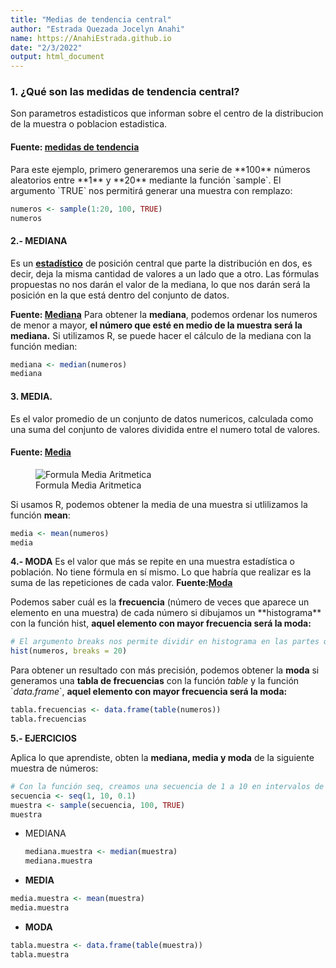 ```yaml
---
title: "Medias de tendencia central"
author: "Estrada Quezada Jocelyn Anahi"
name: https://AnahiEstrada.github.io
date: "2/3/2022"
output: html_document
---
```


### 1. ¿Qué son las medidas de tendencia central?  {style="text-align: justify;"}

Son parametros estadisticos que informan sobre el centro de la distribucion de la muestra o poblacion estadistica.

#### Fuente: [medidas de tendencia](https://economipedia.com/definiciones/medidas-de-tendencia-central.html "medidas de tendencia")

Para este ejemplo, primero generaremos una serie de \*\*100\*\* números aleatorios entre \*\*1\*\* y \*\*20\*\* mediante la función \`sample\`. El argumento \`TRUE\` nos permitirá generar una muestra con remplazo:

```r
numeros <- sample(1:20, 100, TRUE)
numeros
```

#### **2.- MEDIANA**

Es un [**estadístico**](https://economipedia.com/definiciones/estadistico.html) de posición central que parte la distribución en dos, es decir, deja la misma cantidad de valores a un lado que a otro. Las fórmulas propuestas no nos darán el valor de la mediana, lo que nos darán será la posición en la que está dentro del conjunto de datos.

**Fuente: [Mediana](https://economipedia.com/definiciones/medidas-de-tendencia-central.html "Mediana")**
Para obtener la **mediana**, podemos ordenar los numeros de menor a mayor, **el número que esté en medio de la muestra será la mediana.** Si utilizamos R, se puede hacer el cálculo de la mediana con la función median:

```r
mediana <- median(numeros)
mediana

```

#### 3. MEDIA.

Es el valor promedio de un conjunto de datos numericos, calculada como una suma del conjunto de valores dividida entre el numero total de valores.

#### Fuente: [Media](https://economipedia.com/definiciones/medidas-de-tendencia-central.html "Media")

![Formula Media Aritmetica](https://economipedia.com/wp-content/uploads/Formula-media-aritmetica-1.jpg)


Si usamos R, podemos obtener la media de una muestra si utlilizamos la función **mean**:

```r
media <- mean(numeros)
media

```

**4.- MODA**
Es el valor que más se repite en una muestra estadística o población. No tiene fórmula en sí mismo. Lo que habría que realizar es la suma de las repeticiones de cada valor.
**Fuente:[Moda](https://economipedia.com/definiciones/medidas-de-tendencia-central.html "Moda")**

Podemos saber cuál es la **frecuencia** (número de veces que aparece un elemento en una muestra) de cada número si dibujamos un \*\*histograma\*\* con la función hist, **aquel elemento con mayor frecuencia será la moda:**

```r
# El argumento breaks nos permite dividir en histograma en las partes que queramos
hist(numeros, breaks = 20)

```

Para obtener un resultado con más precisión, podemos obtener la **moda** si generamos una **tabla de frecuencias** con la función *table* y la función \`*data.frame*\`, **aquel elemento con mayor frecuencia será la moda:**

```r
tabla.frecuencias <- data.frame(table(numeros))
tabla.frecuencias

```

**5.- EJERCICIOS**

Aplica lo que aprendiste, obten la **mediana, media y moda** de la siguiente muestra de números:

```r
# Con la función seq, creamos una secuencia de 1 a 10 en intervalos de 0.1 en 0.1
secuencia <- seq(1, 10, 0.1)
muestra <- sample(secuencia, 100, TRUE)
muestra

```

-   MEDIANA

    ```r
    mediana.muestra <- median(muestra)
    mediana.muestra

    ```

-   **MEDIA**

```r
media.muestra <- mean(muestra)
media.muestra
```

-   **MODA**

```r
tabla.muestra <- data.frame(table(muestra))
tabla.muestra
```
